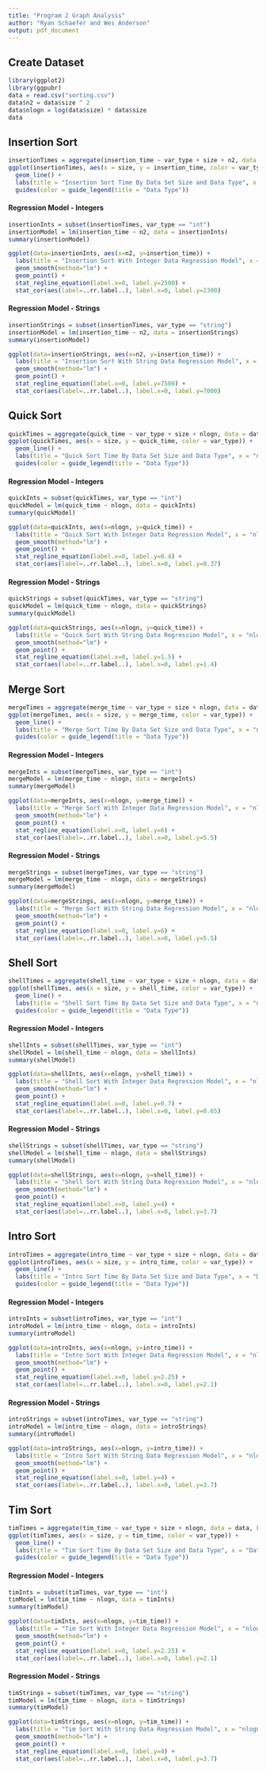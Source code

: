 ```yaml
---
title: "Program 2 Graph Analysis"
author: "Ryan Schaefer and Wes Anderson"
output: pdf_document
---
```


## Create Dataset
```r
library(ggplot2)
library(ggpubr)
data = read.csv("sorting.csv")
data$n2 = data$size ^ 2
data$nlogn = log(data$size) * data$size
data
```

## Insertion Sort
```r
insertionTimes = aggregate(insertion_time ~ var_type + size + n2, data = data, FUN = mean)
ggplot(insertionTimes, aes(x = size, y = insertion_time, color = var_type)) + 
  geom_line() + 
  labs(title = "Insertion Sort Time By Data Set Size and Data Type", x = "n", y = "Insertion Sort Time") + 
  guides(color = guide_legend(title = "Data Type"))
```

#### Regression Model - Integers
```r
insertionInts = subset(insertionTimes, var_type == "int")
insertionModel = lm(insertion_time ~ n2, data = insertionInts)
summary(insertionModel)
```

```r
ggplot(data=insertionInts, aes(x=n2, y=insertion_time)) +
  labs(title = "Insertion Sort With Integer Data Regression Model", x = "n^2", y = "Insertion Sort Time") +
  geom_smooth(method="lm") +
  geom_point() +
  stat_regline_equation(label.x=0, label.y=2500) +
  stat_cor(aes(label=..rr.label..), label.x=0, label.y=2300)
```

#### Regression Model - Strings
```r
insertionStrings = subset(insertionTimes, var_type == "string")
insertionModel = lm(insertion_time ~ n2, data = insertionStrings)
summary(insertionModel)
```

```r
ggplot(data=insertionStrings, aes(x=n2, y=insertion_time)) +
  labs(title = "Insertion Sort With String Data Regression Model", x = "n^2", y = "Insertion Sort Time") +
  geom_smooth(method="lm") +
  geom_point() +
  stat_regline_equation(label.x=0, label.y=7500) +
  stat_cor(aes(label=..rr.label..), label.x=0, label.y=7000)
```

## Quick Sort
```r
quickTimes = aggregate(quick_time ~ var_type + size + nlogn, data = data, FUN = mean)
ggplot(quickTimes, aes(x = size, y = quick_time, color = var_type)) + 
  geom_line() + 
  labs(title = "Quick Sort Time By Data Set Size and Data Type", x = "n", y = "Quick Sort Time") + 
  guides(color = guide_legend(title = "Data Type"))
```

#### Regression Model - Integers
```r
quickInts = subset(quickTimes, var_type == "int")
quickModel = lm(quick_time ~ nlogn, data = quickInts)
summary(quickModel)
```

```r
ggplot(data=quickInts, aes(x=nlogn, y=quick_time)) +
  labs(title = "Quick Sort With Integer Data Regression Model", x = "nlogn", y = "Quick Sort Time") +
  geom_smooth(method="lm") +
  geom_point() +
  stat_regline_equation(label.x=0, label.y=0.4) +
  stat_cor(aes(label=..rr.label..), label.x=0, label.y=0.37)
```

#### Regression Model - Strings
```r
quickStrings = subset(quickTimes, var_type == "string")
quickModel = lm(quick_time ~ nlogn, data = quickStrings)
summary(quickModel)
```

```r
ggplot(data=quickStrings, aes(x=nlogn, y=quick_time)) +
  labs(title = "Quick Sort With String Data Regression Model", x = "nlogn", y = "Quick Sort Time") +
  geom_smooth(method="lm") +
  geom_point() +
  stat_regline_equation(label.x=0, label.y=1.5) +
  stat_cor(aes(label=..rr.label..), label.x=0, label.y=1.4)
```

## Merge Sort
```r
mergeTimes = aggregate(merge_time ~ var_type + size + nlogn, data = data, FUN = mean)
ggplot(mergeTimes, aes(x = size, y = merge_time, color = var_type)) + 
  geom_line() + 
  labs(title = "Merge Sort Time By Data Set Size and Data Type", x = "n", y = "Merge Sort Time") + 
  guides(color = guide_legend(title = "Data Type"))
```

#### Regression Model - Integers
```r
mergeInts = subset(mergeTimes, var_type == "int")
mergeModel = lm(merge_time ~ nlogn, data = mergeInts)
summary(mergeModel)
```

```r
ggplot(data=mergeInts, aes(x=nlogn, y=merge_time)) +
  labs(title = "Merge Sort With Integer Data Regression Model", x = "nlogn", y = "Merge Sort Time") +
  geom_smooth(method="lm") +
  geom_point() +
  stat_regline_equation(label.x=0, label.y=6) +
  stat_cor(aes(label=..rr.label..), label.x=0, label.y=5.5)
```

#### Regression Model - Strings
```r
mergeStrings = subset(mergeTimes, var_type == "string")
mergeModel = lm(merge_time ~ nlogn, data = mergeStrings)
summary(mergeModel)
```

```r
ggplot(data=mergeStrings, aes(x=nlogn, y=merge_time)) +
  labs(title = "Merge Sort With String Data Regression Model", x = "nlogn", y = "Merge Sort Time") +
  geom_smooth(method="lm") +
  geom_point() +
  stat_regline_equation(label.x=0, label.y=6) +
  stat_cor(aes(label=..rr.label..), label.x=0, label.y=5.5)
```

## Shell Sort
```r
shellTimes = aggregate(shell_time ~ var_type + size + nlogn, data = data, FUN = mean)
ggplot(shellTimes, aes(x = size, y = shell_time, color = var_type)) + 
  geom_line() + 
  labs(title = "Shell Sort Time By Data Set Size and Data Type", x = "n", y = "Shell Sort Time") + 
  guides(color = guide_legend(title = "Data Type"))
```

#### Regression Model - Integers
```r
shellInts = subset(shellTimes, var_type == "int")
shellModel = lm(shell_time ~ nlogn, data = shellInts)
summary(shellModel)
```

```r
ggplot(data=shellInts, aes(x=nlogn, y=shell_time)) +
  labs(title = "Shell Sort With Integer Data Regression Model", x = "nlogn", y = "Shell Sort Time") +
  geom_smooth(method="lm") +
  geom_point() +
  stat_regline_equation(label.x=0, label.y=0.7) +
  stat_cor(aes(label=..rr.label..), label.x=0, label.y=0.65)
```

#### Regression Model - Strings
```r
shellStrings = subset(shellTimes, var_type == "string")
shellModel = lm(shell_time ~ nlogn, data = shellStrings)
summary(shellModel)
```

```r
ggplot(data=shellStrings, aes(x=nlogn, y=shell_time)) +
  labs(title = "Shell Sort With String Data Regression Model", x = "nlogn", y = "Shell Sort Time") +
  geom_smooth(method="lm") +
  geom_point() +
  stat_regline_equation(label.x=0, label.y=4) +
  stat_cor(aes(label=..rr.label..), label.x=0, label.y=3.7)
```

## Intro Sort
```r
introTimes = aggregate(intro_time ~ var_type + size + nlogn, data = data, FUN = mean)
ggplot(introTimes, aes(x = size, y = intro_time, color = var_type)) + 
  geom_line() + 
  labs(title = "Intro Sort Time By Data Set Size and Data Type", x = "Data Set Size", y = "Intro Sort Time") + 
  guides(color = guide_legend(title = "Data Type"))
```

#### Regression Model - Integers
```r
introInts = subset(introTimes, var_type == "int")
introModel = lm(intro_time ~ nlogn, data = introInts)
summary(introModel)
```

```r
ggplot(data=introInts, aes(x=nlogn, y=intro_time)) +
  labs(title = "Intro Sort With Integer Data Regression Model", x = "nlogn", y = "Intro Sort Time") +
  geom_smooth(method="lm") +
  geom_point() +
  stat_regline_equation(label.x=0, label.y=2.25) +
  stat_cor(aes(label=..rr.label..), label.x=0, label.y=2.1)
```

#### Regression Model - Strings
```r
introStrings = subset(introTimes, var_type == "string")
introModel = lm(intro_time ~ nlogn, data = introStrings)
summary(introModel)
```

```r
ggplot(data=introStrings, aes(x=nlogn, y=intro_time)) +
  labs(title = "Intro Sort With String Data Regression Model", x = "nlogn", y = "Intro Sort Time") +
  geom_smooth(method="lm") +
  geom_point() +
  stat_regline_equation(label.x=0, label.y=4) +
  stat_cor(aes(label=..rr.label..), label.x=0, label.y=3.7)
```

## Tim Sort
```r
timTimes = aggregate(tim_time ~ var_type + size + nlogn, data = data, FUN = mean)
ggplot(timTimes, aes(x = size, y = tim_time, color = var_type)) + 
  geom_line() + 
  labs(title = "Tim Sort Time By Data Set Size and Data Type", x = "Data Set Size", y = "Tim Sort Time") + 
  guides(color = guide_legend(title = "Data Type"))
```

#### Regression Model - Integers
```r
timInts = subset(timTimes, var_type == "int")
timModel = lm(tim_time ~ nlogn, data = timInts)
summary(timModel)
```

```r
ggplot(data=timInts, aes(x=nlogn, y=tim_time)) +
  labs(title = "Tim Sort With Integer Data Regression Model", x = "nlogn", y = "Tim Sort Time") +
  geom_smooth(method="lm") +
  geom_point() +
  stat_regline_equation(label.x=0, label.y=2.25) +
  stat_cor(aes(label=..rr.label..), label.x=0, label.y=2.1)
```

#### Regression Model - Strings
```r
timStrings = subset(timTimes, var_type == "string")
timModel = lm(tim_time ~ nlogn, data = timStrings)
summary(timModel)
```

```r
ggplot(data=timStrings, aes(x=nlogn, y=tim_time)) +
  labs(title = "Tim Sort With String Data Regression Model", x = "nlogn", y = "Tim Sort Time") +
  geom_smooth(method="lm") +
  geom_point() +
  stat_regline_equation(label.x=0, label.y=4) +
  stat_cor(aes(label=..rr.label..), label.x=0, label.y=3.7)
```